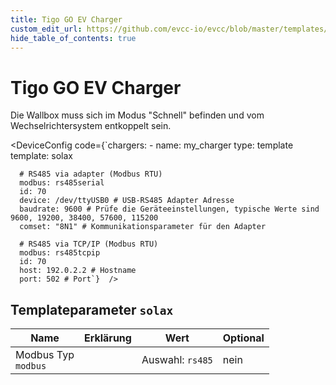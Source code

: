 ```yaml
---
title: Tigo GO EV Charger
custom_edit_url: https://github.com/evcc-io/evcc/blob/master/templates/definition/charger/solax.yaml
hide_table_of_contents: true
---
```



# Tigo GO EV Charger

<div className="device-detail-container">
  <div className="device-detail-content">
    <DeviceFeatures features="mA,sponsorship" />

Die Wallbox muss sich im Modus "Schnell" befinden und vom Wechselrichtersystem entkoppelt sein.


<DeviceConfig code={`chargers:
    - name: my_charger
      type: template
      template: solax
      
      # RS485 via adapter (Modbus RTU)
      modbus: rs485serial
      id: 70
      device: /dev/ttyUSB0 # USB-RS485 Adapter Adresse
      baudrate: 9600 # Prüfe die Geräteeinstellungen, typische Werte sind 9600, 19200, 38400, 57600, 115200
      comset: "8N1" # Kommunikationsparameter für den Adapter
      
      # RS485 via TCP/IP (Modbus RTU)
      modbus: rs485tcpip
      id: 70
      host: 192.0.2.2 # Hostname
      port: 502 # Port`}  />
  </div>
  <div className="device-detail-icon">
    <evcc-icon
      type="charger"
      name="tigo-go-ev-charger"
      size="400px"
      alt="Tigo GO EV Charger"
      className="device-detail-icon-img"
    ></evcc-icon>
  </div>
</div>

## Templateparameter `solax`

| Name | Erklärung | Wert | Optional |
|-----------|-----------|------|----------|
| Modbus Typ<br/>`modbus` |  | Auswahl: `rs485` | nein |

<SponsorshipRequired />

